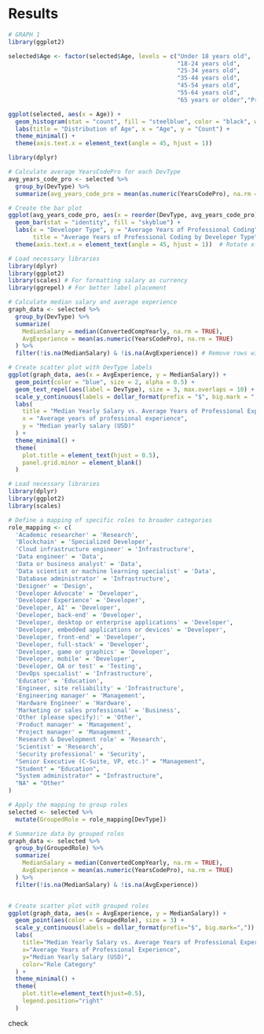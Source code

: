# Results
```r
# GRAPH 1
library(ggplot2)

selected$Age <- factor(selected$Age, levels = c("Under 18 years old", 
                                                "18-24 years old", 
                                                "25-34 years old", 
                                                "35-44 years old", 
                                                "45-54 years old", 
                                                "55-64 years old", 
                                                "65 years or older","Prefer not to say"))

ggplot(selected, aes(x = Age)) +
  geom_histogram(stat = "count", fill = "steelblue", color = "black", width = 1) +
  labs(title = "Distribution of Age", x = "Age", y = "Count") +
  theme_minimal() +
  theme(axis.text.x = element_text(angle = 45, hjust = 1)) 

```
```r
library(dplyr)

# Calculate average YearsCodePro for each DevType
avg_years_code_pro <- selected %>%
  group_by(DevType) %>%
  summarize(avg_years_code_pro = mean(as.numeric(YearsCodePro), na.rm = TRUE))

# Create the bar plot
ggplot(avg_years_code_pro, aes(x = reorder(DevType, avg_years_code_pro), y = avg_years_code_pro)) +
  geom_bar(stat = "identity", fill = "skyblue") +
  labs(x = "Developer Type", y = "Average Years of Professional Coding", 
       title = "Average Years of Professional Coding by Developer Type") +
  theme(axis.text.x = element_text(angle = 45, hjust = 1))  # Rotate x-axis labels

```
```r
# Load necessary libraries
library(dplyr)
library(ggplot2)
library(scales) # For formatting salary as currency
library(ggrepel) # For better label placement

# Calculate median salary and average experience
graph_data <- selected %>%
  group_by(DevType) %>%
  summarize(
    MedianSalary = median(ConvertedCompYearly, na.rm = TRUE),
    AvgExperience = mean(as.numeric(YearsCodePro), na.rm = TRUE)
  ) %>%
  filter(!is.na(MedianSalary) & !is.na(AvgExperience)) # Remove rows with NA values

# Create scatter plot with DevType labels
ggplot(graph_data, aes(x = AvgExperience, y = MedianSalary)) +
  geom_point(color = "blue", size = 2, alpha = 0.5) +
  geom_text_repel(aes(label = DevType), size = 3, max.overlaps = 10) + # Add labels
  scale_y_continuous(labels = dollar_format(prefix = "$", big.mark = ",")) +
  labs(
    title = "Median Yearly Salary vs. Average Years of Professional Experience",
    x = "Average years of professional experience",
    y = "Median yearly salary (USD)"
  ) +
  theme_minimal() +
  theme(
    plot.title = element_text(hjust = 0.5),
    panel.grid.minor = element_blank()
  )
```
```r
# Load necessary libraries
library(dplyr)
library(ggplot2)
library(scales)

# Define a mapping of specific roles to broader categories
role_mapping <- c(
  'Academic researcher' = 'Research',
  'Blockchain' = 'Specialized Developer',
  'Cloud infrastructure engineer' = 'Infrastructure',
  'Data engineer' = 'Data',
  'Data or business analyst' = 'Data',
  'Data scientist or machine learning specialist' = 'Data',
  'Database administrator' = 'Infrastructure',
  'Designer' = 'Design',
  'Developer Advocate' = 'Developer',
  'Developer Experience' = 'Developer',
  'Developer, AI' = 'Developer',
  'Developer, back-end' = 'Developer',
  'Developer, desktop or enterprise applications' = 'Developer',
  'Developer, embedded applications or devices' = 'Developer',
  'Developer, front-end' = 'Developer',
  'Developer, full-stack' = 'Developer',
  'Developer, game or graphics' = 'Developer',
  'Developer, mobile' = 'Developer',
  'Developer, QA or test' = 'Testing',
  'DevOps specialist' = 'Infrastructure',
  'Educator' = 'Education',
  'Engineer, site reliability' = 'Infrastructure',
  'Engineering manager' = 'Management',
  'Hardware Engineer' = 'Hardware',
  'Marketing or sales professional' = 'Business',
  'Other (please specify):' = 'Other',
  'Product manager' = 'Management',
  'Project manager' = 'Management',
  'Research & Development role' = 'Research',
  'Scientist' = 'Research',
  'Security professional' = 'Security',
  "Senior Executive (C-Suite, VP, etc.)" = "Management",
  "Student" = "Education",
  "System administrator" = "Infrastructure",
  "NA" = "Other"
)

# Apply the mapping to group roles
selected <- selected %>%
  mutate(GroupedRole = role_mapping[DevType])

# Summarize data by grouped roles
graph_data <- selected %>%
  group_by(GroupedRole) %>%
  summarize(
    MedianSalary = median(ConvertedCompYearly, na.rm = TRUE),
    AvgExperience = mean(as.numeric(YearsCodePro), na.rm = TRUE)
  ) %>%
  filter(!is.na(MedianSalary) & !is.na(AvgExperience))


# Create scatter plot with grouped roles
ggplot(graph_data, aes(x = AvgExperience, y = MedianSalary)) +
  geom_point(aes(color = GroupedRole), size = 3) +
  scale_y_continuous(labels = dollar_format(prefix="$", big.mark=",")) +
  labs(
    title="Median Yearly Salary vs. Average Years of Professional Experience",
    x="Average Years of Professional Experience",
    y="Median Yearly Salary (USD)",
    color="Role Category"
  ) +
  theme_minimal() +
  theme(
    plot.title=element_text(hjust=0.5),
    legend.position="right"
  )

```

check 
